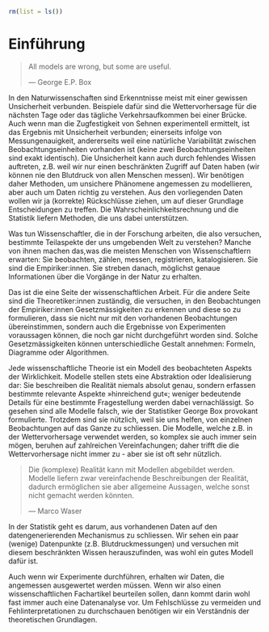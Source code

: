 ```r
rm(list = ls())
```

# Einführung

> All models are wrong, but some are useful.
>
> --- George E.P. Box


In den Naturwissenschaften sind Erkenntnisse meist mit einer gewissen Unsicherheit verbunden. Beispiele dafür sind die Wettervorhersage für die nächsten Tage oder das tägliche Verkehrsaufkommen bei einer Brücke. Auch wenn man die Zugfestigkeit von Sehnen experimentell ermittelt, ist das Ergebnis mit Unsicherheit verbunden; einerseits infolge von Messungenauigkeit, andererseits weil eine natürliche Variabilität zwischen Beobachtungseinheiten vorhanden ist (keine zwei Beobachtungseinheiten sind exakt identisch). Die Unsicherheit kann auch durch fehlendes Wissen auftreten, z.B. weil wir nur einen beschränkten Zugriff auf Daten haben (wir können nie den Blutdruck von allen Menschen messen). Wir benötigen daher Methoden, um unsichere Phänomene angemessen zu modellieren, aber auch um Daten richtig zu verstehen. Aus den vorliegenden Daten wollen wir ja (korrekte) Rückschlüsse ziehen, um auf dieser Grundlage Entscheidungen zu treffen. Die Wahrscheinlichkeitsrechnung und die Statistik liefern Methoden, die uns dabei unterstützen.  

Was tun Wissenschaftler, die in der Forschung arbeiten, die also versuchen, bestimmte Teilaspekte der uns umgebenden Welt zu verstehen? Manche von ihnen machen das,was die meisten Menschen von Wissenschaftlern erwarten: Sie beobachten, zählen, messen, registrieren, katalogisieren. Sie sind die Empiriker:innen. Sie streben danach, möglichst genaue Informationen über die Vorgänge in der Natur zu erhalten.

Das ist die eine Seite der wissenschaftlichen Arbeit. Für die andere Seite sind die Theoretiker:innen zuständig, die versuchen, in den Beobachtungen der Empiriker:innen Gesetzmässigkeiten zu erkennen und diese so zu formulieren, dass sie nicht nur mit den vorhandenen Beobachtungen übereinstimmen, sondern auch die Ergebnisse von Experimenten voraussagen können, die noch gar nicht durchgeführt worden sind. Solche Gesetzmässigkeiten können unterschiedliche Gestalt annehmen: Formeln, Diagramme oder Algorithmen.

Jede wissenschaftliche Theorie ist ein Modell des beobachteten Aspekts der Wirklichkeit. Modelle stellen stets eine Abstraktion oder Idealisierung dar: Sie beschreiben die Realität niemals absolut genau, sondern erfassen bestimmte relevante Aspekte »hinreichend gut«; weniger bedeutende Details für eine bestimmte Fragestellung werden dabei vernachlässigt. So gesehen sind alle Modelle falsch, wie der Statistiker George Box provokant formulierte. Trotzdem sind sie nützlich, weil sie uns helfen, von einzelnen Beobachtungen auf das Ganze zu schliessen. Die Modelle, welche z.B. in der Wettervorhersage verwendet werden, so komplex sie auch immer sein mögen, beruhen auf zahlreichen Vereinfachungen; daher trifft die die Wettervorhersage nicht immer zu - aber sie ist oft sehr nützlich.

> Die (komplexe) Realität kann mit Modellen abgebildet werden. Modelle liefern zwar vereinfachende Beschreibungen der Realität, dadurch ermöglichen sie aber allgemeine Aussagen, welche sonst nicht gemacht werden könnten.
>
> --- Marco Waser

In der Statistik geht es darum, aus vorhandenen Daten auf den datengenerierenden Mechanismus zu schliessen. Wir sehen ein paar (wenige) Datenpunkte (z.B. Blutdruckmessungen) und versuchen mit diesem beschränkten Wissen herauszufinden, was wohl ein gutes Modell dafür ist. 

Auch wenn wir Experimente durchführen, erhalten wir Daten, die angemessen ausgewertet werden müssen. Wenn wir also einen wissenschaftlichen Fachartikel beurteilen sollen, dann kommt darin wohl fast immer auch eine Datenanalyse vor. Um  Fehlschlüsse zu vermeiden und Fehlinterpretationen zu durchschauen benötigen wir ein Verständnis der theoretischen Grundlagen. 
